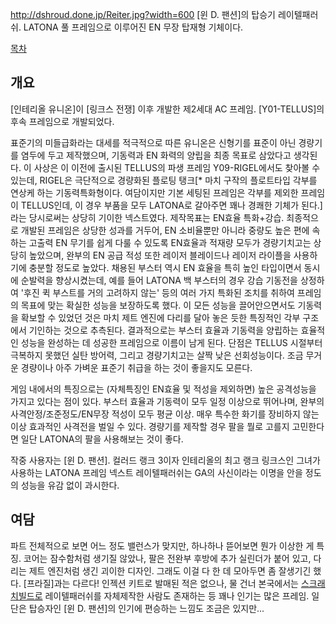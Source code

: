 http://dshroud.done.jp/Reiter.jpg?width=600
[윈 D. 팬션]의 탑승기 레이텔패러쉬. LATONA 풀 프레임으로 이루어진 EN 무장 탑재형 기체이다.

[[목차]]
== 개요 ==
[인테리올 유니온]이 [링크스 전쟁] 이후 개발한 제2세대 AC 프레임. [Y01-TELLUS]의 후속 프레임으로 개발되었다.

표준기의 미들급화라는 대세를 적극적으로 따른 유니온은 신형기를 표준이 아닌 경량기를 염두에 두고 제작했으며, 기동력과 EN 화력의 양립을 최종 목표로 삼았다고 생각된다. 이 사상은 이 이전에 출시된 TELLUS의 파생 프레임 Y09-RIGEL에서도 찾아볼 수 있는데, RIGEL은 극단적으로 경량화된 플로팅 탱크[* 마치 구작의 플로트타입 각부를 연상케 하는 기동력특화형이다. 여담이지만 기본 세팅된 프레임은 각부를 제외한 프레임이 TELLUS인데, 이 경우 부품을 모두 LATONA로 갈아주면 꽤나 경쾌한 기체가 된다.]라는 당시로써는 상당히 기이한 넥스트였다.
제작목표는 EN효율 특화+강습. 최종적으로 개발된 프레임은 상당한 성과를 거두어, EN 소비율뿐만 아니라 중량도 높은 편에 속하는 고출력 EN 무기를 쉽게 다룰 수 있도록 EN효율과 적재량 모두가 경량기치고는 상당히 높았으며, 완부의 EN 공급 적성 또한 레이저 블레이드나 레이저 라이플을 사용하기에 충분할 정도로 높았다. 채용된 부스터 역시 EN 효율을 특히 높인 타입이면서 동시에 순발력을 향상시켰는데, 예를 들어 LATONA 백 부스터의 경우 강습 기동전을 상정하여 '후진 퀵 부스트를 거의 고려하지 않는' 등의 여러 가지 특화된 조치를 취하여 프레임의 목표에 맞는 확실한 성능을 보장하도록 했다. 이 모든 성능을 끌어안으면서도 기동력을 확보할 수 있었던 것은 마치 제트 엔진에 다리를 달아 놓은 듯한 특징적인 각부 구조에서 기인하는 것으로 추측된다. 결과적으로는 부스터 효율과 기동력을 양립하는 효율적인 성능을 완성하는 데 성공한 프레임으로 이름이 남게 된다.
단점은 TELLUS 시절부터 극복하지 못했던 실탄 방어력, 그리고 경량기치고는 살짝 낮은 선회성능이다. 조금 무거운 경량이나 아주 가벼운 표준기 취급을 하는 것이 좋을지도 모른다.

게임 내에서의 특징으로는 (자체특징인 EN효율 및 적성을 제외하면) 높은 공격성능을 가지고 있다는 점이 있다. 부스터 효율과 기동력이 모두 일정 이상으로 뛰어나며, 완부의 사격안정/조준정도/EN무장 적성이 모두 평균 이상. 매우 특수한 화기를 장비하지 않는 이상 효과적인 사격전을 벌일 수 있다. 경량기를 제작할 경우 팔을 뭘로 고를지 고민한다면 일단 LATONA의 팔을 사용해보는 것이 좋다.

작중 사용자는 [윈 D. 팬션]. 컬러드 랭크 3이자 인테리올의 최고 랭크 링크스인 그녀가 사용하는 LATONA 프레임 넥스트 레이텔패러쉬는 GA의 사신이라는 이명을 안을 정도의 성능을 유감 없이 과시한다.

== 여담 ==
파트 전체적으로 보면 어느 정도 밸런스가 맞지만, 하나하나 뜯어보면 뭔가 이상한 게 특징. 코어는 잠수함처럼 생기질 않았나, 팔은 전완부 후방에 추가 실린더가 붙어 있고, 다리는 제트 엔진처럼 생긴 괴이한 디자인. 그래도 이걸 다 한 데 모아두면 좀 잘생기긴 했다. [프라질]과는 다르다!
인젝션 키트로 발매된 적은 없으나, 물 건너 본국에서는 [[스크래치빌드]]로 레이텔패러쉬를 자체제작한 사람도 존재하는 등 꽤나 인기는 많은 프레임. 일단은 탑승자인 [윈 D. 팬션]의 인기에 편승하는 느낌도 조금은 있지만...
